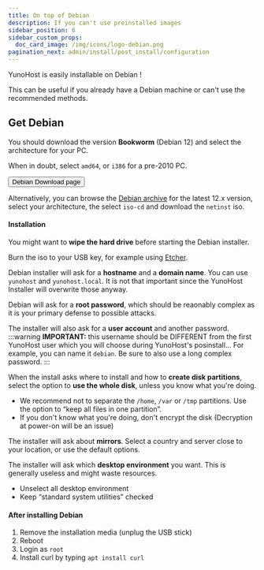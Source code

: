 ```yaml
---
title: On top of Debian
description: If you can't use preinstalled images
sidebar_position: 6
sidebar_custom_props:
  doc_card_image: /img/icons/logo-debian.png
pagination_next: admin/install/post_install/configuration
---
```



YunoHost is easily installable on Debian !

This can be useful if you already have a Debian machine or can't use the recommended methods. 

## <FAIcon icon="fa-download" /> Get Debian

You should download the version **Bookworm** (Debian 12) and select the architecture for your PC.

When in doubt, select `amd64`, or `i386` for a pre-2010 PC.

<div class="text--center">
  <Button url="https://www.debian.org/distrib/netinst" color="lightblue"><SmallInline url="/img/icons/logo-debian.png" alt="armbian logo"/> Debian Download page</Button>
</div>

Alternatively, you can browse the [Debian archive](https://cdimage.debian.org/mirror/cdimage/archive) for the latest 12.x version, select your architecture, the select `iso-cd` and download the `netinst` iso.

<!-- <YunoHostImagesList hardware="arm"/> -->

#### Installation

You might want to **wipe the hard drive** before starting the Debian installer.

Burn the iso to your USB key, for example using [Etcher](https://www.balena.io/etcher/).

Debian installer will ask for a **hostname** and a **domain name**. You can use `yunohost` and `yunohost.local`. It is not that important since the YunoHost Installer will overwrite those anyway.

Debian will ask for a **root password**, which should be reaonably complex as it is your primary defense to possible attacks.

The installer will also ask for a **user account** and another password.
:::warning
**IMPORTANT:** this username should be DIFFERENT from the first YunoHost user which you will choose during YunoHost's posinstall… For example, you can name it `debian`. Be sure to also use a long complex password.
:::

When the install asks where to install and how to **create disk partitions**, select the option to **use the whole disk**, unless you know what you're doing.

- We recommend not to separate the `/home`, `/var` or `/tmp` partitions. Use the option to “keep all files in one partition”.
- If you don't know what you're doing, don't encrypt the disk (Decryption at power-on will be an issue)

The installer will ask about **mirrors**. Select a country and server close to your location, or use the default options.

The installer will ask which **desktop environment** you want. This is generally useless and might waste resources.
- Unselect all desktop environment
- Keep “standard system utilities” checked

#### After installing Debian

1. Remove the installation media (unplug the USB stick)
2. Reboot
3. Login as `root`
4. Install curl by typing `apt install curl`

<InstallScript />
